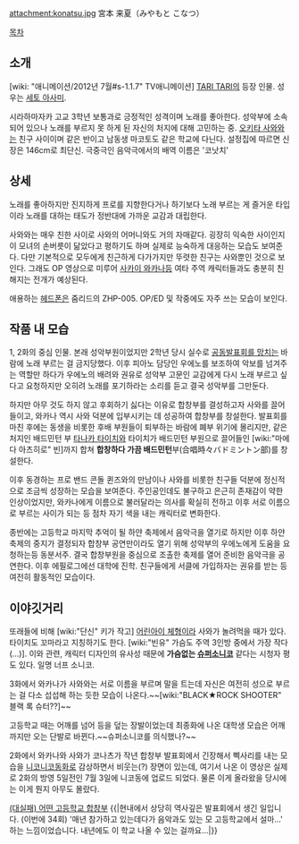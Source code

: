 attachment:konatsu.jpg
宮本 来夏（みやもと こなつ）

[[목차]]
== 소개 ==
[wiki: "애니메이션/2012년 7월#s-1.1.7" TV애니메이션] [[TARI TARI]]의 등장 인물. 성우는 [[세토 아사미]].

시라하마자카 고교 3학년 보통과로 긍정적인 성격이며 노래를 좋아한다. 성악부에 소속되어 있으나 노래를 부르지 못 하게 된 자신의 처지에 대해 고민하는 중. [[오키타 사와]]와는 친구 사이이며 같은 반이고 남동생 마코토도 같은 학교에 다닌다. 설정집에 따르면 신장은 146cm로 최단신.
극중극인 음악극에서의 배역 이름은 '코낫치'

== 상세 ==
노래를 좋아하지만 진지하게 프로를 지향한다거나 하기보다 노래 부르는 게 즐거운 타입이라 노래를 대하는 태도가 정반대에 가까운 교감과 대립한다.

사와와는 매우 친한 사이로 사와의 어머니와도 거의 자매같다. 굉장히 익숙한 사이인지 이 모녀의 손버릇이 닮았다고 평하기도 하며 실제로 능숙하게 대응하는 모습도 보여준다. 다만 기본적으로 모두에게 친근하게 다가가지만 뚜렷한 친구는 사와뿐인 것으로 보인다. 그래도 OP 영상으로 미루어 [[사카이 와카나]]등 여타 주역 캐릭터들과도 충분히 친해지는 전개가 예상된다.

애용하는 [[헤드폰]]은 줌리드의 ZHP-005. OP/ED 및 작중에도 자주 쓰는 모습이 보인다.

== 작품 내 모습 ==
1, 2화의 중심 인물. 본래 성악부원이었지만 2학년 당시 실수로 [http://www.nicovideo.jp/watch/sm18254765 공동발표회를 망치는] 바람에 노래 부르는 걸 금지당했다. 이후 피아노 담당인 우에노를 보조하여 악보를 넘겨주는 역할만 하다가 우에노의 배려와 권유로 성악부 고문인 교감에게 다시 노래 부르고 싶다고 요청하지만 오히려 노래를 포기하라는 소리를 듣고 결국 성악부를 그만둔다.

하지만 아무 것도 하지 않고 후회하기 싫다는 이유로 합창부를 결성하고자 사와를 끌어들이고, 와카나 역시 사와 덕분에 입부시키는 데 성공하여 합창부를 창설한다. 발표회를 마친 후에는 동생을 비롯한 후배 부원들이 퇴부하는 바람에 폐부 위기에 몰리지만, 같은 처지인 배드민턴 부 [[타나카 타이치]]와 타이치가 배드민턴 부원으로 끌어들인 [wiki:"마에다 아츠히로" 빈]까지 합쳐 '''합창하다 가끔 배드민턴'''부(合唱時々バドミントン部)를 창설한다.

이후 동경하는 프로 밴드 콘돌 퀸즈와의 만남이나 사와를 비롯한 친구들 덕분에 정신적으로 조금씩 성장하는 모습을 보여준다. 주인공인데도 불구하고 은근히 존재감이 약한 인상이었지만, 와카나에게 이름으로 불러달라는 의사를 확실히 전하고 이후 서로 이름으로 부르는 사이가 되는 등 점차 자기 색을 내는 캐릭터로 변화한다. 

종반에는 고등학교 마지막 추억이 될 하얀 축제에서 음악극을 열기로 하지만 이후 하얀 축제의 중지가 결정되자 합창부 공연만이라도 열기 위해 성악부의 우에노에게 도움을 요청하는등 동분서주. 결국 합창부원을 중심으로 조촐한 축제를 열어 준비한 음악극을 공연한다. 이후 에필로그에선 대학에 진학. 친구들에게 서클에 가입하자는 권유를 받는 등 여전히 활동적인 모습이다.

== 이야깃거리 ==
또래들에 비해 [wiki:"단신" 키가 작고] [[발육부진|어린아이 체형이라]] 사와가 놀려먹을 때가 있다. 타이치도 꼬마라고 지칭하기도 한다. [wiki:"빈유" 가슴도 주역 3인방 중에서 가장 작다(...)]. 이와 관련, 캐릭터 디자인의 유사성 때문에 '''가슴없는 [[슈퍼소니코]]''' 같다는 시청자 평도 있다. 일명 너프 소니코.

3화에서 와카나가 사와와는 서로 이름을 부르며 말을 트는데 자신은 여전히 성으로 부르는 걸 다소 섭섭해 하는 듯한 모습이 나온다.~~[wiki:"BLACK★ROCK SHOOTER" 블랙 록 슈터??]~~

고등학교 때는 어깨를 넘어 등을 덮는 장발이었는데 최종화에 나온 대학생 모습은 어깨까지만 오는 단발로 바뀐다.~~슈퍼소니코를 의식했나?~~

2화에서 와카나와 사와가 코나츠가 작년 합창부 발표회에서 긴장해서 삑사리를 내는 모습을 [[니코니코동화]]로 감상하면서 비웃는(?) 장면이 있는데, 여기서 나온 이 영상은 실제로 2화의 방영 5일전인 7월 3일에 니코동에 업로드 되었다. 물론 이게 올라왔을 당시에는 이게 뭔지 아무도 몰랐다.

[http://www.nicovideo.jp/watch/sm18254765 (대실패) 어떤 고등학교 합창부]
{{|현내에서 상당히 역사깊은 발표회에서 생긴 일입니다. (이번에 34회) '매년 참가하고 있는데다가 음악과도 있는 모 고등학교에서 설마...' 하는 느낌이었습니다. 내년에도 이 학교 나올 수 있는 걸까요...|}}
